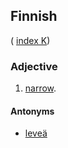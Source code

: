 ==Finnish==
( [[Wiktionary:Finnish_index_k|index K]])

===Adjective===

# [[narrow]].

====Antonyms====

* [[leveä]]